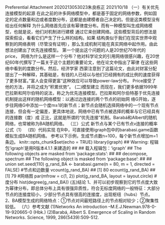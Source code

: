 Preferential Attachment
2020213053023朱良栋正
2021/10/18
（一）有关优先连接模型的起源 在此之前的许多网络模型中，都是基于固定的网络参数，例如固定的定点数量和边或者度数分布，这都是由建模者自己决定的。但是这类模型没有给出任何解释
为什么网络首先应该有幂律度分布。而有一种模型叫生成网络模型，也就是说，他们对机制进行建模 通过它来创建网络。这些模型背后的想法是探索假设，看看它们产生了什么样的结构。如果
结构类似于我们在现实世界中观察到的网络表明（尽管没有证明），那么生成机制可能在真实网络中起作用。由此想法创建出了优先连接模型。 第一个提出这个问题的人是20世纪70年代的price，
网络为什么是这样一个分布？他对科学论文的引用网络很感兴趣，在20世纪60年代撰写了一篇关于这个主题的重要论文，他在论文中指出了幂律 在这些网络中看到的度数分布。然后，经济学家
西蒙注意到了这篇论文，由此对财富分配提出了一种解释，其基础是，有钱的人已经以与他们已经拥有的成比例的速度获得了更多财富。”富人会变得更富”这种效应可以导致power-law分布。
Price接受了他的方法，并将之成为“积累优势”。 
(二)模型建立 而现在，我们更多依据1999年巴拉斯和阿尔伯特的说法，称之为优先连接模型。巴拉斯和阿尔伯特基于优先连接机制提出这样的随机网络模型：以通过边连接的两个节点的初始网
络G开始，逐步往网络G中添加一个度m≥1的新节点；新节点会随机选择网络中的一个现有节点连接，但会有一定偏差，更具体地说，网络中已有节点被选择的概率与它已经具有的连接数（度）成
正比，这就是所谓的“优先连接”机制。Barabá和Albert的随机网络，也常被称为BA随机网络。 
（三）公式 新节点与某个已有节点v连接的概率 公式（1）
（四）代码实现 在R中，可直接使用igraph包中的barabasi.game函数模拟生成BA随机网络。 参考以下示例，生成节点数n=100，每个新节点增加m=1条边。
knitr::opts_chunk$set(echo = TRUE)
library(igraph)
## Warning: 程辑包'igraph'是用R版本4.1.1 来建造的
## 
## 载入程辑包：'igraph'
## The following objects are masked from 'package:stats':
## 
##     decompose, spectrum
## The following object is masked from 'package:base':
## 
##     union
set.seed(110)
g_rand_BA <- barabasi.game(n = 80, m = 1, directed = FALSE)
#节点和边数量
vcount(g_rand_BA)
## [1] 80
ecount(g_rand_BA)
## [1] 79
#网络图
par(mfrow = c(1, 2))
plot(g_rand_BA, layout = layout.circle)
#度分布
hist(degree(g_rand_BA))
  (五)结论 1、并可以初步观察到它的节点度大致为幂律分布，即总体分布上具有很强异质性，符合无标度网络的一般特征：大部分节点的连接度较小，少部分节点具有很高的连接度，出现枢纽（hubs）节点。 2、BA模型生成的网络特点：①节点对间最短路径上的节点相对较少；②聚集性较低。 （六）参考文献 (1)Networks An introduction –M.E.J.Newman.978-0-19-920665-0 (Hbk.)
(2)Barabá, Albert S. Emergence of Scaling in Random Networks. Science, 1999, 286(5439):509-512.
